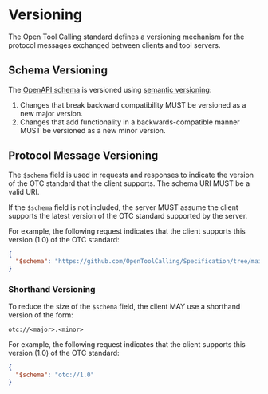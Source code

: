 # Versioning

The Open Tool Calling standard defines a versioning mechanism for the protocol messages exchanged between clients and tool servers.

## Schema Versioning

The [OpenAPI schema](https://github.com/OpenToolCalling/Specification/tree/main/spec/http/1.0/openapi.json) is versioned using [semantic versioning](https://semver.org/):

1. Changes that break backward compatibility MUST be versioned as a new major version.
2. Changes that add functionality in a backwards-compatible manner MUST be versioned as a new minor version.

## Protocol Message Versioning

The `$schema` field is used in requests and responses to indicate the version of the OTC standard that the client supports. The schema URI MUST be a valid URI.

If the `$schema` field is not included, the server MUST assume the client supports the latest version of the OTC standard supported by the server.

For example, the following request indicates that the client supports this version (1.0) of the OTC standard:

```json
{
  "$schema": "https://github.com/OpenToolCalling/Specification/tree/main/spec/http/1.0/openapi.json"
}
```

### Shorthand Versioning

To reduce the size of the `$schema` field, the client MAY use a shorthand version of the form:

```
otc://<major>.<minor>
```

For example, the following request indicates that the client supports this version (1.0) of the OTC standard:

```json
{
  "$schema": "otc://1.0"
}
```
